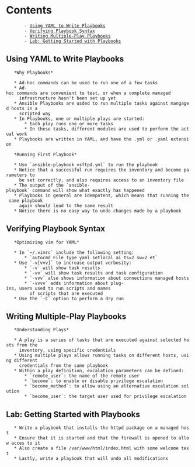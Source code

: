 = Contents =
        - [[#Using YAML to Write Playbooks|Using YAML to Write Playbooks]]
        - [[#Verifying Playbook Syntax|Verifying Playbook Syntax]]
        - [[#Writing Multiple-Play Playbooks|Writing Multiple-Play Playbooks]]
        - [[#Lab: Getting Started with Playbooks|Lab: Getting Started with Playbooks]]

== Using YAML to Write Playbooks ==

    *Why Playbooks*
    
    * Ad-hoc commands can be used to run one of a few tasks
    * Ad-hoc commands are convenient to test, or when a complete managed 
      infrastructure hasn't been set up yet
    * Ansible Playbooks are usded to run multiple tasks against mangaged hosts in a 
      scripted way
    * In Playbooks, one or multiple plays are started:
        * Each play runs one or more tasks
        * In these tasks, different modules are used to perform the actual work
    * Playbooks are written in YAML, and have the .yml or .yaml extension

    *Running First Playbook*
    
    * Use `ansible-playbook vsftpd.yml` to run the playbook
    * Notice that a successful run requires the inventory and become parameters to 
      be set correctly, and also requires access to an inventory file
    * The output of the `ansible-playbook` command will show what exactly has happened
    * Playbooks in general are idempotent, which means that running the same playbook 
      again should lead to the same result
    * Notice there is no easy way to undo changes made by a playbook

== Verifying Playbook Syntax ==

    *Optimizing vim for YAML*
    
    * In `~/.vimrc` include the following setting:
        * `autocmd File Type yaml setlocal ai ts=2 sw=2 et`
    * Use `-v[vvv]` to increase output verbosity:
        * `-v` will show task results
        * `-vv` will show task results and task configuration
        * `-vvv` also shows information about connections managed hosts
        * `-vvvv` adds information about plug-ins, users used to run scripts and names 
          of scripts that are executed
    * Use the `-C` option to perform a dry run

== Writing Multiple-Play Playbooks ==

    *Understanding Plays*
    
    * A play is a series of tasks that are executed against selected hosts from the 
      inventory, using specific credentials
    * Using multiple plays allows running tasks on different hosts, using different 
      credentials from the same playbook
    * Within a play definition, excalation parameters can be defined:
        * `remote_user`: the name of the remote user
        * `become`: to enable or disable privilege escalation
        * `become_method`: to allow using an alternative escalation solution
        * `become_user`: the target user used for privilege escalation

== Lab: Getting Started with Playbooks ==

    * Write a playbook that installs the httpd package on a managed host
    * Ensure that it is started and that the firewall is opened to allow acces to it
    * Also create a file /var/www/html/index.html with some welcome text
    * Lastly, write a playbook that will undo all modifications
